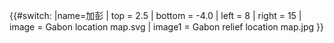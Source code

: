 {{#switch:{{{1}}}
|name=加彭
| top    = 2.5
| bottom = -4.0
| left   = 8
| right  = 15
| image  = Gabon location map.svg
| image1 = Gabon relief location map.jpg
}}<noinclude>{{Location map/Info|Gabon}}
{{Documentation}}
</noinclude>